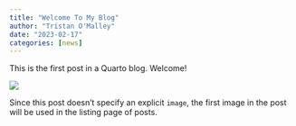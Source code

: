 ```yaml
---
title: "Welcome To My Blog"
author: "Tristan O'Malley"
date: "2023-02-17"
categories: [news]
---
```


This is the first post in a Quarto blog. Welcome!

![](thumbnail.jpg)

Since this post doesn't specify an explicit `image`, the first image in the post will be used in the listing page of posts.
